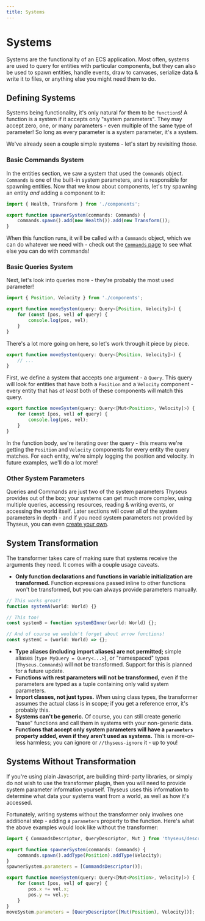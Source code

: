 ```yaml
---
title: Systems
---
```


# Systems

Systems are the functionality of an ECS application. Most often, systems are
used to query for entities with particular components, but they can also be used
to spawn entities, handle events, draw to canvases, serialize data & write it to
files, or anything else you might need them to do.

## Defining Systems

Systems being functionality, it's only natural for them to be `function`s! A
function is a system if it accepts only "system parameters". They may accept
zero, one, or many parameters - even multiple of the same type of parameter! So
long as every parameter is a system parameter, it's a system.

We've already seen a couple simple systems - let's start by revisiting those.

### Basic Commands System

In the entities section, we saw a system that used the `Commands` object.
`Commands` is one of the built-in system parameters, and is responsible for
spawning entities. Now that we know about components, let's try spawning an
entity _and_ adding a component to it:

```ts
import { Health, Transform } from './components';

export function spawnerSystem(commands: Commands) {
	commands.spawn().add(new Health()).add(new Transform());
}
```

When this function runs, it will be called with a `Commands` object, which we
can do whatever we need with - check out the
[`Commands` page](/docs/system_parameters/commands) to see what else you can do
with commands!

### Basic Queries System

Next, let's look into queries more - they're probably the most used parameter!

```ts
import { Position, Velocity } from './components';

export function moveSystem(query: Query<[Position, Velocity]>) {
	for (const [pos, vel] of query) {
		console.log(pos, vel);
	}
}
```

There's a lot more going on here, so let's work through it piece by piece.

```ts {1}
export function moveSystem(query: Query<[Position, Velocity]>) {
	// ...
}
```

First, we define a system that accepts one argument - a `Query`. This query will
look for entities that have both a `Position` and a `Velocity` component - every
entity that has _at least_ both of these components will match this query.

```ts {2-4}
export function moveSystem(query: Query<[Mut<Position>, Velocity]>) {
	for (const [pos, vel] of query) {
		console.log(pos, vel);
	}
}
```

In the function body, we're iterating over the query - this means we're getting
the `Position` and `Velocity` components for every entity the query matches. For
each entity, we're simply logging the position and velocity. In future examples,
we'll do a lot more!

### Other System Parameters

Queries and Commands are just two of the system parameters Thyseus provides out
of the box; your systems can get much more complex, using multiple queries,
accessing resources, reading & writing events, or accessing the world itself.
Later sections will cover all of the system parameters in depth - and if you
need system parameters not provided by Thyseus, you can even
[create your own](/docs/advanced_patterns/custom_system_parameters).

## System Transformation

The transformer takes care of making sure that systems receive the arguments
they need. It comes with a couple usage caveats.

-   **Only function declarations and functions in variable initialization are
    transformed.** Function expressions passed inline to other functions won't
    be transformed, but you can always provide parameters manually.

```ts
// This works great!
function systemA(world: World) {}

// This too!
const systemB = function systemBInner(world: World) {};

// And of course we wouldn't forget about arrow functions!
const systemC = (world: World) => {};
```

-   **Type aliases (including import aliases) are not permitted;** simple
    aliases (`type MyQuery = Query<...>`), or "namespaced" types
    (`Thyseus.Commands`) will not be transformed. Support for this is planned
    for a future update.
-   **Functions with rest parameters will not be transformed,** even if the
    parameters are typed as a tuple containing only valid system parameters.
-   **Import classes, not just types.** When using class types, the transformer
    assumes the actual class is in scope; if you get a reference error, it's
    probably this.
-   **Systems can't be generic.** Of course, you can still create generic "base"
    functions and call them in systems with your non-generic data.
-   **Functions that accept only system parameters will have a `parameters`
    property added, even if they aren't used as systems.** This is more-or-less
    harmless; you can ignore or `//thyseus-ignore` it - up to you!

## Systems Without Transformation

If you're using plain Javascript, are building third-party libraries, or simply
do not wish to use the transformer plugin, then you will need to provide system
parameter information yourself. Thyseus uses this information to determine what
data your systems want from a world, as well as how it's accessed.

Fortunately, writing systems without the transformer only involves one
additional step - adding a `parameters` property to the function. Here's what
the above examples would look like without the transformer:

```ts
import { CommandsDescriptor, QueryDescriptor, Mut } from 'thyseus/descriptors';

export function spawnerSystem(commands: Commands) {
	commands.spawn().addType(Position).addType(Velocity);
}
spawnerSystem.parameters = [CommandsDescriptor()];

export function moveSystem(query: Query<[Mut<Position>, Velocity]>) {
	for (const [pos, vel] of query) {
		pos.x += vel.x;
		pos.y += vel.y;
	}
}
moveSystem.parameters = [QueryDescriptor([Mut(Position), Velocity])];
```
